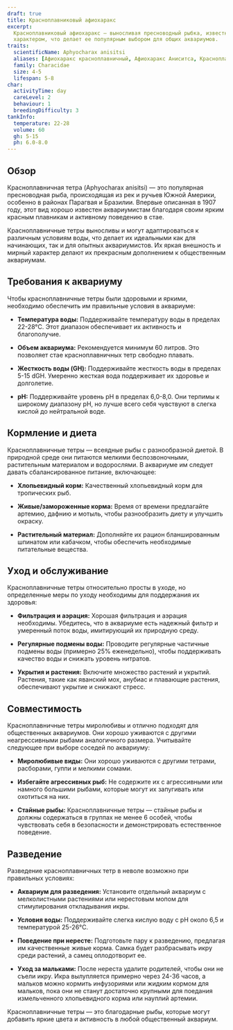 ```yaml
---
draft: true
title: Красноплавниковый афиохаракс
excerpt:
  Красноплавниковый афиохаракс — выносливая пресноводный рыбка, известная своими ярко-красными плавниками и мирным
  характером, что делает ее популярным выбором для общих аквариумов.
traits:
  scientificName: Aphyocharax anisitsi
  aliases: [Афиохаракс красноплавничный, Афиохаракс Аниситса, Красноплавничная тетра]
  family: Characidae
  size: 4-5
  lifespan: 5-8
char:
  activityTime: day
  careLevel: 2
  behaviour: 1
  breedingDifficulty: 3
tankInfo:
  temperature: 22-28
  volume: 60
  gh: 5-15
  ph: 6.0-8.0
---
```


## Обзор

Красноплавничная тетра (Aphyocharax anisitsi) — это популярная пресноводная рыба, происходящая из рек и ручьев Южной
Америки, особенно в районах Парагвая и Бразилии. Впервые описанная в 1907 году, этот вид хорошо известен аквариумистам
благодаря своим ярким красным плавникам и активному поведению в стае.

Красноплавничные тетры выносливы и могут адаптироваться к различным условиям воды, что делает их идеальными как для
начинающих, так и для опытных аквариумистов. Их яркая внешность и мирный характер делают их прекрасным дополнением к
общественным аквариумам.

## Требования к аквариуму

Чтобы красноплавничные тетры были здоровыми и яркими, необходимо обеспечить им правильные условия в аквариуме:

- **Температура воды:** Поддерживайте температуру воды в пределах 22-28°C. Этот диапазон обеспечивает их активность и
  благополучие.

- **Объем аквариума:** Рекомендуется минимум 60 литров. Это позволяет стае красноплавничных тетр свободно плавать.

- **Жесткость воды (GH):** Поддерживайте жесткость воды в пределах 5-15 dGH. Умеренно жесткая вода поддерживает их
  здоровье и долголетие.

- **pH:** Поддерживайте уровень pH в пределах 6,0-8,0. Они терпимы к широкому диапазону pH, но лучше всего себя
  чувствуют в слегка кислой до нейтральной воде.

## Кормление и диета

Красноплавничные тетры — всеядные рыбы с разнообразной диетой. В природной среде они питаются мелкими беспозвоночными,
растительным материалом и водорослями. В аквариуме им следует давать сбалансированное питание, включающее:

- **Хлопьевидный корм:** Качественный хлопьевидный корм для тропических рыб.

- **Живые/замороженные корма:** Время от времени предлагайте артемию, дафнию и мотыль, чтобы разнообразить диету и
  улучшить окраску.

- **Растительный материал:** Дополняйте их рацион бланшированным шпинатом или кабачком, чтобы обеспечить необходимые
  питательные вещества.

## Уход и обслуживание

Красноплавничные тетры относительно просты в уходе, но определенные меры по уходу необходимы для поддержания их
здоровья:

- **Фильтрация и аэрация:** Хорошая фильтрация и аэрация необходимы. Убедитесь, что в аквариуме есть надежный фильтр и
  умеренный поток воды, имитирующий их природную среду.

- **Регулярные подмены воды:** Проводите регулярные частичные подмены воды (примерно 25% еженедельно), чтобы
  поддерживать качество воды и снижать уровень нитратов.

- **Укрытия и растения:** Включите множество растений и укрытий. Растения, такие как яванский мох, анубиас и плавающие
  растения, обеспечивают укрытие и снижают стресс.

## Совместимость

Красноплавничные тетры миролюбивы и отлично подходят для общественных аквариумов. Они хорошо уживаются с другими
неагрессивными рыбами аналогичного размера. Учитывайте следующее при выборе соседей по аквариуму:

- **Миролюбивые виды:** Они хорошо уживаются с другими тетрами, расборами, гуппи и мелкими сомами.

- **Избегайте агрессивных рыб:** Не содержите их с агрессивными или намного большими рыбами, которые могут их запугивать
  или охотиться на них.

- **Стайные рыбы:** Красноплавничные тетры — стайные рыбы и должны содержаться в группах не менее 6 особей, чтобы
  чувствовать себя в безопасности и демонстрировать естественное поведение.

## Разведение

Разведение красноплавничных тетр в неволе возможно при правильных условиях:

- **Аквариум для разведения:** Установите отдельный аквариум с мелколистными растениями или нерестовым мопом для
  стимулирования откладывания икры.

- **Условия воды:** Поддерживайте слегка кислую воду с pH около 6,5 и температурой 25-26°C.

- **Поведение при нересте:** Подготовьте пару к разведению, предлагая им качественные живые корма. Самка будет
  разбрасывать икру среди растений, а самец оплодотворит ее.

- **Уход за мальками:** После нереста удалите родителей, чтобы они не съели икру. Икра вылупляется примерно через 24-36
  часов, а мальков можно кормить инфузориями или жидким кормом для мальков, пока они не станут достаточно крупными для
  поедания измельченного хлопьевидного корма или науплий артемии.

Красноплавничные тетры — это благодарные рыбы, которые могут добавить яркие цвета и активность в любой общественный
аквариум.
